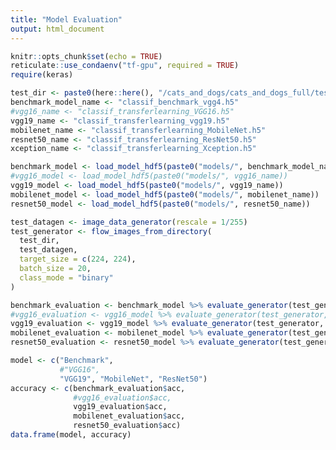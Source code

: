 ```yaml
---
title: "Model Evaluation"
output: html_document
---
```


```r
knitr::opts_chunk$set(echo = TRUE)
reticulate::use_condaenv("tf-gpu", required = TRUE)
require(keras)
```

```r
test_dir <- paste0(here::here(), "/cats_and_dogs/cats_and_dogs_full/test")
benchmark_model_name <- "classif_benchmark_vgg4.h5"
#vgg16_name <- "classif_transferlearning_VGG16.h5"
vgg19_name <- "classif_transferlearning_vgg19.h5"
mobilenet_name <- "classif_transferlearning_MobileNet.h5"
resnet50_name <- "classif_transferlearning_ResNet50.h5"
xception_name <- "classif_transferlearning_Xception.h5"
```

```r
benchmark_model <- load_model_hdf5(paste0("models/", benchmark_model_name))
#vgg16_model <- load_model_hdf5(paste0("models/", vgg16_name))
vgg19_model <- load_model_hdf5(paste0("models/", vgg19_name))
mobilenet_model <- load_model_hdf5(paste0("models/", mobilenet_name))
resnet50_model <- load_model_hdf5(paste0("models/", resnet50_name))
```

```r
test_datagen <- image_data_generator(rescale = 1/255)
test_generator <- flow_images_from_directory(
  test_dir,
  test_datagen,
  target_size = c(224, 224),
  batch_size = 20,
  class_mode = "binary"
)
```

```r
benchmark_evaluation <- benchmark_model %>% evaluate_generator(test_generator, steps = 50)
#vgg16_evaluation <- vgg16_model %>% evaluate_generator(test_generator, steps = 50)
vgg19_evaluation <- vgg19_model %>% evaluate_generator(test_generator, steps = 50)
mobilenet_evaluation <- mobilenet_model %>% evaluate_generator(test_generator, steps = 50)
resnet50_evaluation <- resnet50_model %>% evaluate_generator(test_generator, steps = 50)
```

```r
model <- c("Benchmark",
           #"VGG16",
           "VGG19", "MobileNet", "ResNet50")
accuracy <- c(benchmark_evaluation$acc,
              #vgg16_evaluation$acc,
              vgg19_evaluation$acc,
              mobilenet_evaluation$acc,
              resnet50_evaluation$acc)
data.frame(model, accuracy)
```

